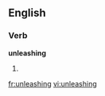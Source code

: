 ==English==

===Verb===
'''unleashing'''

# {{present participle of|unleash}}

[[fr:unleashing]]
[[vi:unleashing]]